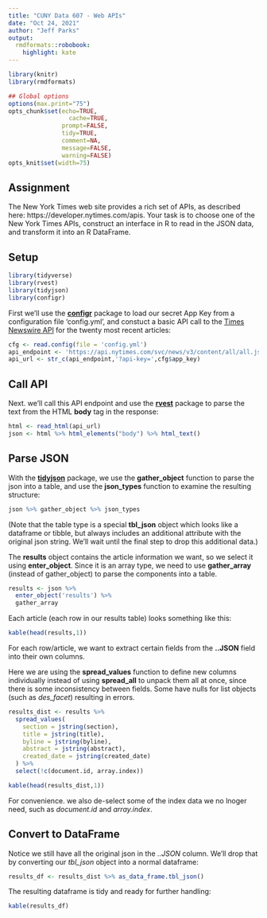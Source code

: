 ```yaml
---
title: "CUNY Data 607 - Web APIs"
date: "Oct 24, 2021"
author: "Jeff Parks"
output:
  rmdformats::robobook:
    highlight: kate
---
```


```r
library(knitr)
library(rmdformats)

## Global options
options(max.print="75")
opts_chunk$set(echo=TRUE,
	             cache=TRUE,
               prompt=FALSE,
               tidy=TRUE,
               comment=NA,
               message=FALSE,
               warning=FALSE)
opts_knit$set(width=75)
```

## Assignment
The New York Times web site provides a rich set of APIs, as described here: https://developer.nytimes.com/apis. Your task is to choose one of the New York Times APIs, construct an interface in R to read in the JSON data, and transform it into an R DataFrame.

## Setup
```r
library(tidyverse)
library(rvest)
library(tidyjson)
library(configr)
```

First we'll use the [**configr**](https://cran.r-project.org/web/packages/configr/vignettes/configr.html) package to load our secret App Key from a configuration file 'config.yml', and constuct a basic API call to the [Times Newswire API](https://developer.nytimes.com/docs/timeswire-product/1/overview) for the twenty most recent articles:
```r
cfg <- read.config(file = 'config.yml')
api_endpoint <- 'https://api.nytimes.com/svc/news/v3/content/all/all.json'
api_url <- str_c(api_endpoint,'?api-key=',cfg$app_key)
```

## Call API
Next. we'll call this API endpoint and use the [**rvest**](https://cran.r-project.org/web/packages/rvest/rvest.pdf) package to parse the text from the HTML **body** tag in the response:
```r
html <- read_html(api_url)
json <- html %>% html_elements("body") %>% html_text()
```

## Parse JSON
With the [**tidyjson**](https://cran.r-project.org/web/packages/tidyjson/vignettes/introduction-to-tidyjson.html) package, we use the **gather_object** function to parse the json into a table, and use the **json_types** function to examine the resulting structure:
```r
json %>% gather_object %>% json_types
```

(Note that the table type is a special **tbl_json** object which looks like a dataframe or tibble, but always includes an additional attribute with the original json string. We'll wait until the final step to drop this additional data.)

The **results** object contains the article information we want, so we select it using **enter_object**.  Since it is an array type, we need to use **gather_array** (instead of gather_object) to parse the components into a table.

```r
results <- json %>% 
  enter_object('results') %>% 
  gather_array
```  

Each article (each row in our results table) looks something like this:
```r
kable(head(results,1))
```
  
For each row/article, we want to extract certain fields from the **..JSON** field into their own columns. 

Here we are using the **spread_values** function to define new columns individually instead of using **spread_all** to unpack them all at once, since there is some inconsistency between fields. Some have nulls for list objects (such as _des_facet_) resulting in errors.
```r
results_dist <- results %>%
  spread_values(
    section = jstring(section),
    title = jstring(title),
    byline = jstring(byline),
    abstract = jstring(abstract),
    created_date = jstring(created_date)
  ) %>%
  select(!c(document.id, array.index))
```

```r
kable(head(results_dist,1))
```

For convenience. we also de-select some of the index data we no lnoger need, such as _document.id_ and _array.index_.

## Convert to DataFrame

Notice we still have all the original json in the _..JSON_ column.  We'll drop that by converting our _tbl_json_ object into a normal dataframe:
```r
results_df <- results_dist %>% as_data_frame.tbl_json()
```

The resulting dataframe is tidy and ready for further handling:
```r
kable(results_df)
```

